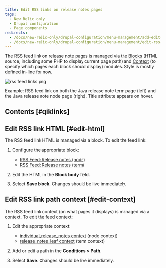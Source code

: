 ```yaml
---
title: Edit RSS links on release notes pages
tags:
  - New Relic only
  - Drupal configuration
  - Page components
redirects:
  - /docs/new-relic-only/drupal-configuration/menu-management/add-edit-rss-links-release-notes-pages
  - /docs/new-relic-only/drupal-configuration/menu-management/edit-rss-links-release-notes-pages
---
```


The RSS feed link on release note pages is managed via the [Blocks](/admin/structure/block) (HTML source, including some PHP to display current page path) and [Context](/admin/structure/context) (to specify which pages each block should display) modules. Style is mostly defined in-line for now.

![rss feed links.png](./images/rss-feed-links.png "rss feed links.png")

Example: RSS feed link on both the Java release note term page (left) and the Java release note node page (right). Title attribute appears on hover.

## Contents [#qiklinks]

## Edit RSS link HTML [#edit-html]

The RSS feed link HTML is managed via a block. To edit the feed link:

1. Configure the appropriate block:

   * [RSS Feed: Release notes (node)](/admin/structure/block/manage/block/71/configure)
   * [RSS Feed: Release notes (term)](/admin/structure/block/manage/block/76/configure)
2. Edit the HTML in the **Block body** field.
3. Select **Save block**. Changes should be live immediately.

## Edit RSS link path context [#edit-context]

The RSS feed link context (on what pages it displays) is managed via a context. To edit the feed context:

1. Edit the appropriate context:

   * [individual_release_notes context](/admin/structure/context/list/individual_release_notes/edit) (node context)
   * [release_notes_leaf context](/admin/structure/context/list/release_notes_leaf/edit) (term context)
2. Add or edit a path in the **Conditions > Path**.
3. Select **Save**. Changes should be live immediately.

